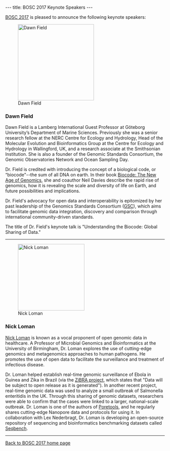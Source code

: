 ---
title: BOSC 2017 Keynote Speakers
---

[[BOSC 2017]] is pleased to announce the following keynote speakers:

[[Image:DawnFieldy.jpg|240px|right|Dawn Field]]

=== Dawn Field ===

Dawn Field is a Lamberg International Guest Professor at Göteborg University’s Department of Marine Sciences. Previously she was a senior research fellow at the NERC Centre for Ecology and Hydrology, Head of the Molecular Evolution and Bioinformatics Group at the Centre for Ecology and Hydrology in Wallingford, UK, and a research associate at the Smithsonian Institution. She is also a founder of the Genomic Standards Consortium, the Genomic Observatories Network and Ocean Sampling Day.

Dr. Field is credited with introducing the concept of a biological code, or “biocode"--the sum of all DNA on earth. In their book [https://global.oup.com/academic/product/biocode-9780199687756 Biocode: The New Age of Genomics], she and coauthor Neil Davies describe the rapid rise of genomics, how it is revealing the scale and diversity of life on Earth, and future possibilities and implications. 

Dr. Field's advocacy for open data and interoperability is epitomized by her past leadership of the Genomics Standards Consortium ([http://gensc.org/about-gsc/ GSC]), which aims to facilitate genomic data integration, discovery and comparison through international community-driven standards.

The title of Dr. Field's keynote talk is "Understanding the Biocode: Global Sharing of Data."

----


[[Image:NickLoman.jpg|210px|left|Nick Loman]]

=== Nick Loman ===

[http://lab.loman.net/about/ Nick Loman] is known as a vocal proponent of open genomic data in healthcare. A Professor of Microbial Genomics and Bioinformatics at the University of Birmingham, Dr. Loman explores the use of cutting-edge genomics and metagenomics approaches to human pathogens. He promotes the use of open data to facilitate the surveillance and treatment of infectious disease.

Dr. Loman helped establish real-time genomic surveillance of Ebola in Guinea and Zika in Brazil (via the [http://www.zibraproject.org/ ZiBRA project], which states that "Data will be subject to open release as it is generated"). In another recent project, real-time genomic data was used to analyze a small outbreak of Salmonella enteritidis in the UK. Through this sharing of genomic datasets, researchers were able to confirm that the cases were linked to a larger, national-scale outbreak. Dr. Loman is one of the authors of [https://poretools.readthedocs.io/ Poretools], and he regularly shares cutting-edge Nanopore data and protocols for using it. In collaboration with Lex Nederbragt, Dr. Loman is developing an open-source repository of sequencing and bioinformatics benchmarking datasets called [http://lab.loman.net/high-throughput%20sequencing/e.%20coli%20o104%20h4/genomics/2012/10/09/seqbench-a-useful-meta-resource-of-e-coli-sequence-reads/ Seqbench].

----
[[BOSC_2017|Back to BOSC 2017 home page]]